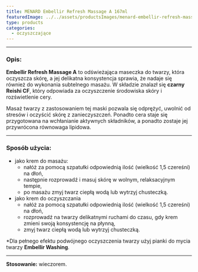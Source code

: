 ```yaml
---
title: MENARD Embellir Refresh Massage A 167ml
featuredImage: ../../assets/productsImages/menard-embellir-refresh-massage-a-167ml.png
type: products
categories:
  - oczyszczające
---
```



<Embellir />

---

<h3>Opis:</h3>

**Embellir Refresh Massage A** to odświeżająca maseczka do twarzy, która oczyszcza skórę, a jej delikatna konsystencja sprawia, że nadaje się również do wykonania subtelnego masażu. W składzie znalazł się **czarny Reishi CF**, który odpowiada za oczyszczenie środowiska skóry i rozświetlenie cery.

Masaż twarzy z zastosowaniem tej maski pozwala się odprężyć, uwolnić od stresów i oczyścić skórę z zanieczyszczeń. Ponadto cera staje się przygotowana na wchłanianie aktywnych składników, a ponadto zostaje jej przywrócona równowaga lipidowa.

---

### Sposób użycia:

- jako krem do masażu:
  - nałóż za pomocą szpatułki odpowiednią ilość (wielkość 1,5 czereśni) na dłoń,
  - następnie rozprowadź i masuj skórę w wolnym, relaksacyjnym tempie,
  - po masażu zmyj twarz ciepłą wodą lub wytrzyj chusteczką.
- jako krem do oczyszczania
  - nałóż za pomocą szpatułki odpowiednią ilość (wielkość 1,5 czereśni) na dłoń,
  - rozprowadź na twarzy delikatnymi ruchami do czasu, gdy krem zmieni swoją konsystencję na płynną,
  - zmyj twarz ciepłą wodą lub wytrzyj chusteczką.

\*Dla pełnego efektu podwójnego oczyszczenia twarzy użyj pianki do mycia twarzy **Embellir Washing**.

---

**Stosowanie:** wieczorem.
